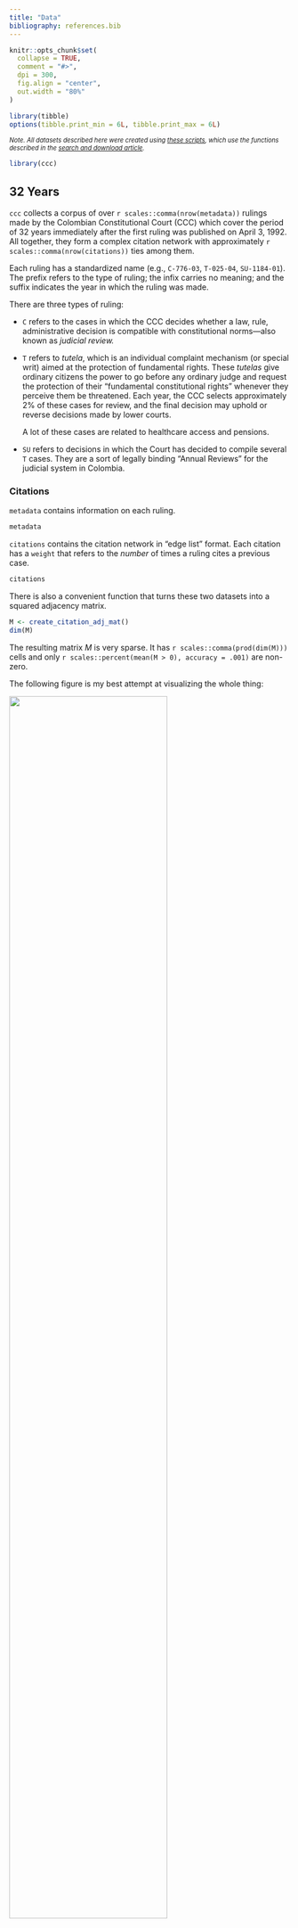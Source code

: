 ```yaml
---
title: "Data"
bibliography: references.bib
---
```


```r
knitr::opts_chunk$set(
  collapse = TRUE,
  comment = "#>",
  dpi = 300,
  fig.align = "center",
  out.width = "80%"
)

library(tibble)
options(tibble.print_min = 6L, tibble.print_max = 6L)
```

::: {style="font-size: 0.8em;"}
*Note. All datasets described here were created using [these scripts](https://github.com/acastroaraujo/ccc/tree/master/data-raw), which use the functions described in the [search and download article](https://acastroaraujo.github.io/ccc/articles/search.html).*
:::

```r
library(ccc)
```

## 32 Years

`ccc` collects a corpus of over `r scales::comma(nrow(metadata))` rulings made by the Colombian Constitutional Court (CCC) which cover the period of 32 years immediately after the first ruling was published on April 3, 1992. All together, they form a complex citation network with approximately `r scales::comma(nrow(citations))` ties among them.

Each ruling has a standardized name (e.g., `C-776-03`, `T-025-04`, `SU-1184-01`). The prefix refers to the type of ruling; the infix carries no meaning; and the suffix indicates the year in which the ruling was made.

There are three types of ruling:

-   `C` refers to the cases in which the CCC decides whether a law, rule, administrative decision is compatible with constitutional norms—also known as *judicial review.*

-   `T` refers to *tutela*, which is an individual complaint mechanism (or special writ) aimed at the protection of fundamental rights. These *tutelas* give ordinary citizens the power to go before any ordinary judge and request the protection of their "fundamental constitutional rights" whenever they perceive them be threatened. Each year, the CCC selects approximately 2% of these cases for review, and the final decision may uphold or reverse decisions made by lower courts.

    A lot of these cases are related to healthcare access and pensions.

-   `SU` refers to decisions in which the Court has decided to compile several `T` cases. They are a sort of legally binding "Annual Reviews" for the judicial system in Colombia.

### Citations

`metadata` contains information on each ruling.

```r
metadata
```

`citations` contains the citation network in "edge list" format. Each citation has a `weight` that refers to the *number* of times a ruling cites a previous case.

```r
citations
```

There is also a convenient function that turns these two datasets into a squared adjacency matrix.

```r
M <- create_citation_adj_mat()
dim(M)
```

The resulting matrix $M$ is very sparse. It has `r scales::comma(prod(dim(M)))` cells and only `r scales::percent(mean(M > 0), accuracy = .001)` are non-zero.

The following figure is my best attempt at visualizing the whole thing:

![](figures/adj_mat_viz.png){width="75%"}

*Note. If we were to observe an empty column, it would mean that none of the rulings created during that particular time period where cited in future rulings (i.e., rulings that failed to become precedent). If we were to observe an empty row, it would mean that none of the rulings created during that particular time period cited previous rulings. Both of these scenarios are entirely hypothetical.*

### Time Traveling

A citation network $\mathbf M$ is always **directed, asymmetric**, and **acyclic**---i.e., it points backwards in time.

Let's assume that $\mathbf M$ is lower triangular, meaning that all elements above the main diagonal are zero. This happens when the documents are arranged from first to last, the rows represent source documents, and the columns represent target documents. The main diagonal is also zero because we won't allow any document to cite itself.

*Note. The direction of the citation can be considered backwards in time (i.e., documents citing past documents) or forwards in time (i.e., knowledge flowing from documents to future documents). Here I use a backward-looking convention. In acyclic temporal graphs of this sort, the in-degree of the earliest node is always zero and the out-degree of the newest node is also always zero.*

However, the CCC matrix is *not* lower triangular. Some documents cite each other in a way that creates the illusion of time travel because the court has been writing them simultaneously. In some (very few) cases a ruling will cite another one that will be published a couple months later.

Other rulings have been modified many years later for privacy concerns—e.g., `T-1003-99`. In such cases the CCC has modified the original to text to ensure that the names of the parties involved are rendered anonymous.

These sorts of modifications are usually prefaced by a small editorial note at the beginning of the document.

```r
url <- "https://www.corteconstitucional.gov.co/relatoria/1999/T-1003-99.htm"
txt <- ccc_txt(url)

txt |>
  stringr::str_trunc(width = 300) |>
  stringr::str_squish() |>
  stringr::str_wrap() |>
  cat()
```

This document is also accompanied by a small text—labeled *Auto 397/19***—**which contains citations to future rulings that deal with the issue of anonymity in public documents. There are more examples of this kind of time travel in the CCC dataset.

Thus, the upper triangular section of the $\mathbf M$ matrix for the Colombian Constitutional Court has various non-zero entries.

```r
sum(M[upper.tri(M)] > 0L)
```

### Text Features

::: {style="font-size: 0.8em;"}
*See @denny2018 for an in-depth discussion of various pre-processing steps (e.g., removal of stop words, lemmatization, lowercasing).*
:::

The `docterms` dataset contains a data frame with document identifiers (`id`) and word counts (`lemma` and `n`). It has `r scales::comma(nrow(docterms))` rows.

```r
docterms
```

This dataset contains `r scales::comma(length(unique(docterms$id)))` unique documents with a vocabulary size of `r scales::comma(length(levels(docterms$lemma)))`.

The `create_dtm()` function creates a sparse document-term matrix from the information contained in `docterms`.

```r
A <- create_dtm()
dim(A)
```

Close to 91% of the cells in this matrix are empty, which is why we call it a "sparse matrix."

```r
mean(A == 0L)
```

Here is a random subset of $\mathbf{A}$:

```r
set.seed(1111)
i <- sample(1:nrow(A), 10)
j <- sample(1:ncol(A), 5)
A[i, j]
```

*Note. I am still unsatisfied with the Spanish lemmatization provided by spaCy, so this will probably change in the future if I figure out a better way.*

### Centrality

```r

## General Purpose

library(ggplot2)
library(tidyr)
library(dplyr)

theme_set(
  theme_light(base_family = "Crimson Text") +
    theme(strip.background = element_rect(fill = "#4C4C4C"))
)

## Networks

library(igraph)
```

#### Citations Across Time

The following Figure shows average in-degree (citations) and out-degree (references) made in each ruling across the years. Note that, on average, the decisions written during 1992 tend to be significantly more cited that the ones written in other years, giving them some sort of "first-movers advantage" over the others---i.e., the most innovative thing of any kind is the first of its kind.

```r
metadata |>
  pivot_longer(
    c(indegree, outdegree),
    names_to = "dtype",
    values_to = "degree"
  ) |>
  mutate(
    dtype = case_when(
      dtype == "indegree" ~ "Average Inward Citations (in-degree)",
      dtype == "outdegree" ~ "Average Outward Citations (out-degree)"
    )
  ) |>
  ggplot(aes(year, degree)) +
  stat_summary(
    fun.data = \(x) mean_cl_boot(x, conf.int = 0.95),
    size = 1 / 3,
    shape = 21,
    fill = "white",
    stroke = 1 / 2
  ) +
  facet_grid(~dtype, scales = "free_y") +
  scale_x_continuous(labels = seq(1992, 2024, 4), breaks = seq(1992, 2024, 4)) +
  labs(y = NULL, x = NULL) +
  theme(strip.text.y = element_text(angle = 0))
```

@fowler2008 interpret the panel on the right as evidence that the legal norm of *stare decisis* is becoming stronger, but that's definitely wishful thinking. @leskovec2007 show that that out-degree tends to grow over time in many different kinds of networks.

The following Figure disaggregates both kinds of citation by *type of ruling.*

```r
metadata |>
  pivot_longer(
    c(indegree, outdegree),
    names_to = "dtype",
    values_to = "degree"
  ) |>
  mutate(
    dtype = case_when(
      dtype == "indegree" ~ "Average Inward Citations (in-degree)",
      dtype == "outdegree" ~ "Average Outward Citations (out-degree)"
    )
  ) |>
  ggplot(aes(year, degree)) +
  stat_summary(
    fun.data = \(x) mean_cl_boot(x, conf.int = 0.68),
    fatten = 1 / 2,
    shape = 21,
    fill = "white",
    size = 1 / 10
  ) +
  facet_grid(type ~ dtype) +
  scale_x_continuous(labels = seq(1992, 2024, 4), breaks = seq(1992, 2024, 4)) +
  labs(y = NULL, x = NULL) +
  theme(strip.text.y = element_text(angle = 0))
```

#### Hubs and Authorities

Instead focusing on in-degree or out-degree, we can follow @fowler2008 in calculating more sophisticated measures of centrality.

The key insight is that we can transform the original (unweighted) citation matrix in two different ways:

-   A **co-citation** matrix in which any two rulings are connected by the total number of other rulings that cite both. The `cocitation()` function in `igraph` makes the following calculation:

    $$
    \mathbf C = \mathbf{M}^\top \mathbf{M}
    $$

-   A **bibliographic coupling**, in which any two rulings are connected by the number of common references. The `bibcoupling()` function in `igraph` makes the following calculation:

    $$
    \mathbf{B} = \mathbf{MM}^\top
    $$

Here, the diagonal elements of $\mathbf{C}$ correspond to the in-degree for each ruling (or the row sums of $\mathbf{M}$); whereas the diagonal elements of $\mathbf{B}$ correspond to the out-degree for each ruling (or the column sums of $\mathbf{M}$).

Following @kleinberg1999, @fowler2008 calculate *authority* and *score* hubs for each ruling. These are the first eigenvectors of $\mathbf{C}$ and $\mathbf{B}$ respectively. Ronald Breiger once noted that *"several stories might be, and are, told about eigenvectors. They are the low-dimensional scaffolds that support higher-dimensional structures."* In social networks, eigenvectors are interpreted as a measure of "centrality" which roughly translates to the extent to which a node well-connected to other well-connected nodes.

In this case, the story is supposed to go something like this:

> The authority score of a case depends on the number of times it is cited and the quality of the cases that cite it. Symmetrically, the hub score of a case depends on the number of cases it cites and the quality of the cases cited. Thus, authority scores indicate the degree to which a case is thought to be important for resolving other important issues that come before the Court, while hub scores indicate the degree to which a case is well-grounded in previous important rulings.
>
> @fowler2008 [pp. 17]

Calculating these scores is pretty straightforward using the `igraph` package:

```r
net <- igraph::graph_from_data_frame(
  ## we will use the unweighted edge list
  d = citations |> select(!weight),
  directed = TRUE,
  vertices = metadata |> select(id, type, date, year, indegree, outdegree)
)

out <- igraph::hits_scores(net, scale = FALSE)
V(net)$authority <- out$authority
V(net)$hub <- out$hub
```

Measurements of authority are correlated with in-degree measurements, but they're not the same thing.

```r
igraph::as_data_frame(net, what = "vertices") |>
  mutate(top = ifelse(rank(-authority) %in% 1:15, name, "")) |>
  ggplot(aes(indegree, authority, color = type)) +
  geom_point(alpha = 1 / 5) +
  ggrepel::geom_text_repel(
    aes(label = top),
    size = 2.5,
    family = "Avenir",
    max.overlaps = 50
  ) +
  scale_x_log10()
```

*Note. Given the large number of `T` cases, it makes sense that the most "central" C rulings define what a tutela is (`C-543-92`) and further clarify the circumstances under which a tutela can be presented against decisions made by lower courts (C-590-05).*

The same goes for "hub" and "out-degree" measurements.

```r
igraph::as_data_frame(net, what = "vertices") |>
  mutate(top = if_else(rank(-hub) %in% 1:15, name, NA_character_)) |>
  ggplot(aes(outdegree, hub, color = type)) +
  geom_point(alpha = 1 / 5) +
  ggrepel::geom_text_repel(
    aes(label = top),
    size = 2.5,
    family = "Avenir",
    max.overlaps = 50
  ) +
  scale_x_log10()
```

*Note. It makes sense that SU rulings are heavily represented as "hubs."*

Finally, note that authority and hub scores are somewhat related to each other; however, by definition, the very first rulings can never be hubs and the very last rulings can never be authorities. Hence we see three clusters.

```r

igraph::as_data_frame(net, what = "vertices") |>
  ggplot(aes(authority, hub, color = date)) +
  geom_point(alpha = 1 / 5, size = 1 / 3) +
  scale_x_log10() +
  scale_y_log10() +
  scale_color_viridis_c(trans = "date")
```

### Length of Documents

Along with the increase in citations over time, an important feature of how the CCC rulings have evolved over time concerns the length of each document.

There is a variable called `word_count` in the `metadata` dataset which allows us to see changes over time.

```r
metadata |>
  ggplot(aes(year, word_count)) +
  stat_summary(
    fun.data = \(x) mean_cl_boot(x, conf.int = 0.95),
    size = 1 / 3,
    shape = 21,
    fill = "white",
    stroke = 1 / 2
  ) +
  scale_x_continuous(labels = seq(1992, 2024, 4), breaks = seq(1992, 2024, 4)) +
  labs(
    y = "n",
    x = NULL,
    title = "Average Number of Words in Each Ruling Per Year"
  )
```


## References
